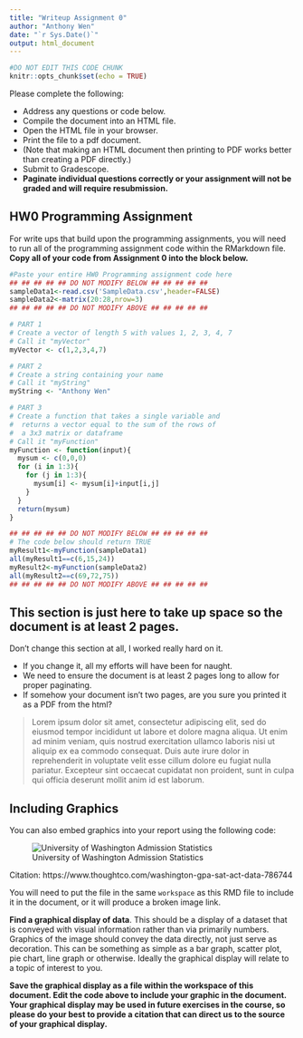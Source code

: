 ```yaml
---
title: "Writeup Assignment 0"
author: "Anthony Wen"
date: "`r Sys.Date()`"
output: html_document
---
```


```r
#DO NOT EDIT THIS CODE CHUNK
knitr::opts_chunk$set(echo = TRUE)
```

Please complete the following:

* Address any questions or code below.
* Compile the document into an HTML file.
* Open the HTML file in your browser.
* Print the file to a pdf document.
* (Note that making an HTML document then printing to PDF works better than creating a PDF directly.)
* Submit to Gradescope.
* **Paginate individual questions correctly or your assignment will not be graded and will require resubmission.**


## HW0 Programming Assignment

For write ups that build upon the programming assignments, you will need to run all of the programming assignment code within the RMarkdown file. **Copy all of your code from Assignment 0 into the block below.**

```r
#Paste your entire HW0 Programming assignment code here
## ## ## ## ## DO NOT MODIFY BELOW ## ## ## ## ## 
sampleData1<-read.csv('SampleData.csv',header=FALSE)
sampleData2<-matrix(20:28,nrow=3)
## ## ## ## ## DO NOT MODIFY ABOVE ## ## ## ## ## 

# PART 1
# Create a vector of length 5 with values 1, 2, 3, 4, 7
# Call it "myVector"
myVector <- c(1,2,3,4,7)

# PART 2
# Create a string containing your name
# Call it "myString"
myString <- "Anthony Wen"

# PART 3
# Create a function that takes a single variable and
#  returns a vector equal to the sum of the rows of 
#  a 3x3 matrix or dataframe
# Call it "myFunction"
myFunction <- function(input){
  mysum <- c(0,0,0)
  for (i in 1:3){
    for (j in 1:3){
      mysum[i] <- mysum[i]+input[i,j]
    }
  }
  return(mysum)
}

## ## ## ## ## DO NOT MODIFY BELOW ## ## ## ## ## 
# The code below should return TRUE
myResult1<-myFunction(sampleData1)
all(myResult1==c(6,15,24))
myResult2<-myFunction(sampleData2)
all(myResult2==c(69,72,75))
## ## ## ## ## DO NOT MODIFY ABOVE ## ## ## ## ## 
```

## This section is just here to take up space so the document is at least 2 pages. 

Don't change this section at all, I worked really hard on it.

* If you change it, all my efforts will have been for naught. 
* We need to ensure the document is at least 2 pages long to allow for proper paginating.
* If somehow your document isn't two pages, are you sure you printed it as a PDF from the html?

> Lorem ipsum dolor sit amet, consectetur adipiscing elit, sed do eiusmod tempor incididunt ut labore et dolore magna aliqua. Ut enim ad minim veniam, quis nostrud exercitation ullamco laboris nisi ut aliquip ex ea commodo consequat. Duis aute irure dolor in reprehenderit in voluptate velit esse cillum dolore eu fugiat nulla pariatur. Excepteur sint occaecat cupidatat non proident, sunt in culpa qui officia deserunt mollit anim id est laborum.

## Including Graphics

You can also embed graphics into your report using the following code:

![University of Washington Admission Statistics](UW Admission Stats.jpg)

Citation: https://www.thoughtco.com/washington-gpa-sat-act-data-786744

You will need to put the file in the same `workspace` as this RMD file to include it in the document, or it will produce a broken image link.

**Find a graphical display of data**. This should be a display of a dataset that is conveyed with visual information rather than via primarily numbers. Graphics of the image should convey the data directly, not just serve as decoration. This can be something as simple as a bar graph, scatter plot, pie chart, line graph or otherwise. Ideally the graphical display will relate to a topic of interest to you.

**Save the graphical display as a file within the workspace of this document. Edit the code above to include your graphic in the document. Your graphical display may be used in future exercises in the course, so please do your best to provide a citation that can direct us to the source of your graphical display.**
